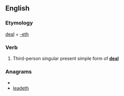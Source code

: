 ==English==

===Etymology===
[[deal]] + [[-eth]]

===Verb===
{{infl|en|verb form}}

# {{archaic}} Third-person singular present simple form of '''[[deal]]'''

===Anagrams===
* {{alphagram|adeehlt}}
* [[leadeth#English|leadeth]]